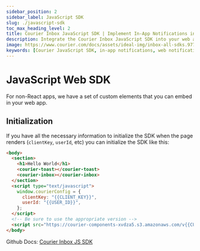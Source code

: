 ```yaml
---
sidebar_position: 2
sidebar_label: JavaScript SDK
slug: ./javascript-sdk
toc_max_heading_level: 2
title: Courier Inbox JavaScript SDK | Implement In-App Notifications in Web Apps
description: Integrate the Courier Inbox JavaScript SDK into your web apps to send and manage in-app notifications effortlessly. Learn setup, customization, and key features for web notification delivery.
image: https://www.courier.com/docs/assets/ideal-img/inbox-all-sdks.977e39a.1200.png
keywords: [Courier JavaScript SDK, in-app notifications, web notifications, Courier Inbox, JavaScript notification SDK, custom notifications, web app integration]
---
```

# JavaScript Web SDK

For non-React apps, we have a set of custom elements that you can embed in your web app. 

## Initialization

If you have all the necessary information to initialize the SDK when the page renders (`clientKey`, `userId`, etc) you can initialize the SDK like this:

```html
<body>
  <section>
    <h1>Hello World</h1>
    <courier-toast></courier-toast>
    <courier-inbox></courier-inbox>
  </section>
  <script type="text/javascript">
    window.courierConfig = {
      clientKey: "{{CLIENT_KEY}}",
      userId: "{{USER_ID}}",
    };
  </script>
  <!-- Be sure to use the appropriate version -->
  <script src="https://courier-components-xvdza5.s3.amazonaws.com/v{{CURRENT_VERSION}}.js"></script>
</body>
```

Github Docs: [Courier Inbox JS SDK](https://github.com/trycourier/courier-react/tree/main/packages/components)